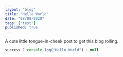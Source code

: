 ```yaml
---
layout: "blog"
title: "Hello World"
date: "08/09/2020"
tags: ["test"]
published: true
---
```


A cute little tongue-in-cheek post to get this blog rolling.

```js
success ? console.log("Hello World") : null
```
